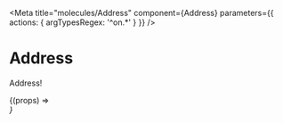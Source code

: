 


<Meta
  title="molecules/Address"
  component={Address}
  parameters={{ actions: { argTypesRegex: '^on.*' } }}
/>

# Address

Address!

<Canvas>
  <Story name="Default" args={{ address: fAddress }}>
    {(props) => <Address {...props} />}
  </Story>
</Canvas>
